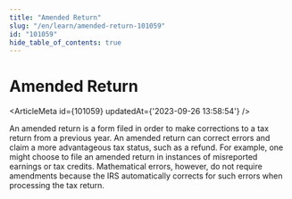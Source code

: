 ```yaml
---
title: "Amended Return"
slug: "/en/learn/amended-return-101059"
id: "101059"
hide_table_of_contents: true
---
```



# Amended Return

<ArticleMeta id={101059} updatedAt={'2023-09-26 13:58:54'} />
<div className='border-solid border-b border-t-0 my-4 border-[var(--ifm-color-gray-300)]' />

An amended return is a form filed in order to make corrections to a tax return from a previous year. An amended return can correct errors and claim a more advantageous tax status, such as a refund. For example, one might choose to file an amended return in instances of misreported earnings or tax credits. Mathematical errors, however, do not require amendments because the IRS automatically corrects for such errors when processing the tax return.

